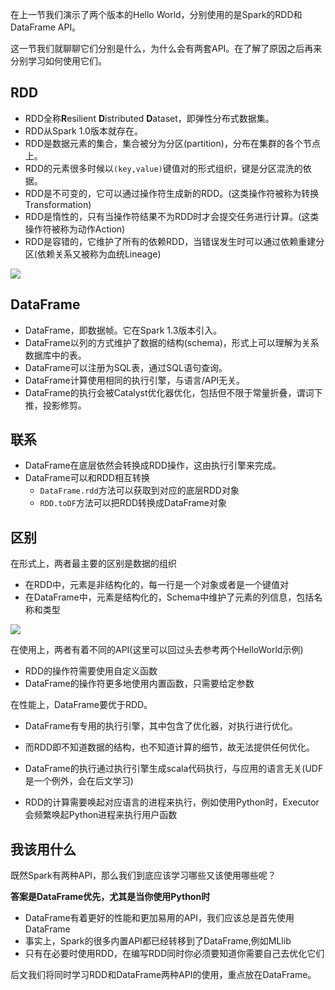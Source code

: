 
在上一节我们演示了两个版本的Hello World，分别使用的是Spark的RDD和DataFrame API。

这一节我们就聊聊它们分别是什么，为什么会有两套API。在了解了原因之后再来分别学习如何使用它们。

## RDD

- RDD全称**R**esilient **D**istributed **D**ataset，即弹性分布式数据集。
- RDD从Spark 1.0版本就存在。
- RDD是数据元素的集合，集合被分为分区(partition)，分布在集群的各个节点上。
- RDD的元素很多时候以`(key,value)`键值对的形式组织，键是分区混洗的依据。
- RDD是不可变的，它可以通过操作符生成新的RDD。(这类操作符被称为转换Transformation)
- RDD是惰性的，只有当操作符结果不为RDD时才会提交任务进行计算。(这类操作符被称为动作Action)
- RDD是容错的，它维护了所有的依赖RDD，当错误发生时可以通过依赖重建分区(依赖关系又被称为血统Lineage)

<div className={'max-w-[700px]'}>
  <Image src={rdd} />
</div>

## DataFrame

- DataFrame，即数据帧。它在Spark 1.3版本引入。
- DataFrame以列的方式维护了数据的结构(schema)，形式上可以理解为关系数据库中的表。
- DataFrame可以注册为SQL表，通过SQL语句查询。
- DataFrame计算使用相同的执行引擎，与语言/API无关。
- DataFrame的执行会被Catalyst优化器优化，包括但不限于常量折叠，谓词下推，投影修剪。

## 联系

- DataFrame在底层依然会转换成RDD操作，这由执行引擎来完成。
- DataFrame可以和RDD相互转换
  - `DataFrame.rdd`方法可以获取到对应的底层RDD对象
  - `RDD.toDF`方法可以把RDD转换成DataFrame对象

## 区别

在形式上，两者最主要的区别是数据的组织

- 在RDD中，元素是非结构化的，每一行是一个对象或者是一个键值对
- 在DataFrame中，元素是结构化的，Schema中维护了元素的列信息，包括名称和类型

<div className={'max-w-[700px]'}>
  <Image src={rddDf} />
</div>

在使用上，两者有着不同的API(这里可以回过头去参考两个HelloWorld示例)

- RDD的操作符需要使用自定义函数
- DataFrame的操作符更多地使用内置函数，只需要给定参数

在性能上，DataFrame要优于RDD。

- DataFrame有专用的执行引擎，其中包含了优化器，对执行进行优化。
- 而RDD即不知道数据的结构，也不知道计算的细节，故无法提供任何优化。

- DataFrame的执行通过执行引擎生成scala代码执行，与应用的语言无关(UDF是一个例外，会在后文学习)
- RDD的计算需要唤起对应语言的进程来执行，例如使用Python时，Executor会频繁唤起Python进程来执行用户函数

## 我该用什么

既然Spark有两种API，那么我们到底应该学习哪些又该使用哪些呢？

**答案是DataFrame优先，尤其是当你使用Python时**

- DataFrame有着更好的性能和更加易用的API，我们应该总是首先使用DataFrame
- 事实上，Spark的很多内置API都已经转移到了DataFrame,例如MLlib
- 只有在必要时使用RDD，在编写RDD同时你必须要知道你需要自己去优化它们

后文我们将同时学习RDD和DataFrame两种API的使用，重点放在DataFrame。